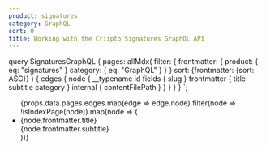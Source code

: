 ```yaml
---
product: signatures
category: GraphQL
sort: 0
title: Working with the Criipto Signatures GraphQL API
---
```



  query SignaturesGraphQL {
    pages: allMdx(
      filter: {
        frontmatter: {
          product: { eq: "signatures" }
          category: { eq: "GraphQL" }
        }
      }
      sort: {frontmatter: {sort: ASC}}
    ) {
      edges {
        node {
          __typename
          id
          fields {
            slug
          }
          frontmatter {
            title
            subtitle
            category
          }
          internal {
            contentFilePath
          }
        }
      }
    }
  }
`;

<ul>
  {props.data.pages.edges.map(edge => edge.node).filter(node => !isIndexPage(node)).map(node => (
    <li key={node.id}>
      <Link to={`/${node.fields.slug}/`}>{node.frontmatter.title}</Link><br />
      {node.frontmatter.subtitle}
    </li>
  ))}
</ul>
